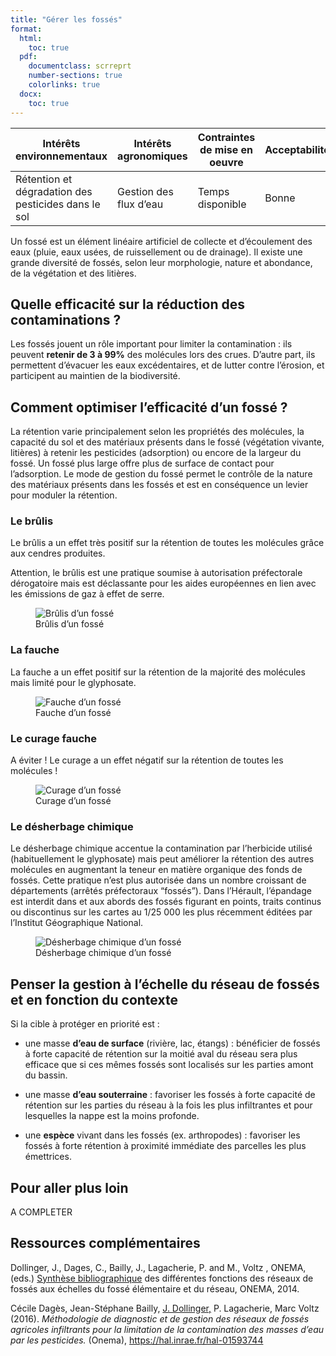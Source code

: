 ```yaml
---
title: "Gérer les fossés"
format: 
  html:
    toc: true
  pdf:
    documentclass: scrreprt
    number-sections: true
    colorlinks: true
  docx:
    toc: true
---
```


| Intérêts environnementaux                           | Intérêts agronomiques  | Contraintes de mise en oeuvre | Acceptabilité |
|-----------------------------------------------------|------------------------|-------------------------------|---------------|
| Rétention et dégradation des pesticides dans le sol | Gestion des flux d'eau | Temps disponible              | Bonne         |

Un fossé est un élément linéaire artificiel de collecte et d'écoulement des eaux (pluie, eaux usées, de ruissellement ou de drainage). Il existe une grande diversité de fossés, selon leur morphologie, nature et abondance, de la végétation et des litières.

## Quelle efficacité sur la réduction des contaminations ?

Les fossés jouent un rôle important pour limiter la contamination : ils peuvent **retenir de 3 à 99%** des molécules lors des crues. D'autre part, ils permettent d'évacuer les eaux excédentaires, et de lutter contre l'érosion, et participent au maintien de la biodiversité.

## Comment optimiser l'efficacité d'un fossé ?

La rétention varie principalement selon les propriétés des molécules, la capacité du sol et des matériaux présents dans le fossé (végétation vivante, litières) à retenir les pesticides (adsorption) ou encore de la largeur du fossé. Un fossé plus large offre plus de surface de contact pour l'adsorption. Le mode de gestion du fossé permet le contrôle de la nature des matériaux présents dans les fossés et est en conséquence un levier pour moduler la rétention.

### Le brûlis

::: {layout="[ 70, 30 ]"}
::: {#first-column}
Le brûlis a un effet très positif sur la rétention de toutes les molécules grâce aux cendres produites.

::: callout-warning
Attention, le brûlis est une pratique soumise à autorisation préfectorale dérogatoire mais est déclassante pour les aides européennes en lien avec les émissions de gaz à effet de serre.
:::
:::

::: {#second-column}
![Brûlis d'un fossé](images/L7_brulis.png)
:::
:::

### La fauche

::: {layout="[ 70, 30 ]"}
<div>

La fauche a un effet positif sur la rétention de la majorité des molécules mais limité pour le glyphosate.

</div>

<div>

![Fauche d'un fossé](images/L7_fauche.png)

</div>
:::

### Le curage fauche

::: {layout="[ 70, 30 ]"}
<div>

::: callout-warning
A éviter ! Le curage a un effet négatif sur la rétention de toutes les molécules !
:::

</div>

<div>

![Curage d'un fossé](images/L7_curage.png)

</div>
:::

### Le désherbage chimique

::: {layout="[ 70, 30 ]"}
<div>

Le désherbage chimique accentue la contamination par l'herbicide utilisé (habituellement le glyphosate) mais peut améliorer la rétention des autres molécules en augmentant la teneur en matière organique des fonds de fossés. Cette pratique n'est plus autorisée dans un nombre croissant de départements (arrêtés préfectoraux "fossés"). Dans l'Hérault, l'épandage est interdit dans et aux abords des fossés figurant en points, traits continus ou discontinus sur les cartes au 1/25 000 les plus récemment éditées par l'Institut Géographique National.

</div>

<div>

![Désherbage chimique d'un fossé](images/L7_desh.png)

</div>
:::

## Penser la gestion à l'échelle du réseau de fossés et en fonction du contexte

Si la cible à protéger en priorité est :

-   une masse **d'eau de surface** (rivière, lac, étangs) : bénéficier de fossés à forte capacité de rétention sur la moitié aval du réseau sera plus efficace que si ces mêmes fossés sont localisés sur les parties amont du bassin.

-   une masse **d'eau souterraine** : favoriser les fossés à forte capacité de rétention sur les parties du réseau à la fois les plus infiltrantes et pour lesquelles la nappe est la moins profonde.

-   une **espèce** vivant dans les fossés (ex. arthropodes) : favoriser les fossés à forte rétention à proximité immédiate des parcelles les plus émettrices.

## Pour aller plus loin

A COMPLETER

## Ressources complémentaires

Dollinger, J., Dages, C., Bailly, J., Lagacherie, P. and M., Voltz , ONEMA, (eds.) [Synthèse bibliographique](https://professionnels.ofb.fr/sites/default/files/pdf/Dollinger%20at%20al%20(2014).pdf) des différentes fonctions des réseaux de fossés aux échelles du fossé élémentaire et du réseau, ONEMA, 2014.

Cécile Dagès, Jean-Stéphane Bailly, [J. Dollinger,]{.underline} P. Lagacherie, Marc Voltz (2016). *Méthodologie de diagnostic et de gestion des réseaux de fossés agricoles infiltrants pour la limitation de la contamination des masses d'eau par les pesticides.* (Onema), <https://hal.inrae.fr/hal-01593744>
